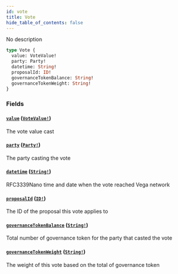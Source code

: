 ```yaml
---
id: vote
title: Vote
hide_table_of_contents: false
---
```



No description

```graphql
type Vote {
  value: VoteValue!
  party: Party!
  datetime: String!
  proposalId: ID!
  governanceTokenBalance: String!
  governanceTokenWeight: String!
}
```


### Fields

#### [`value`](#) ([`VoteValue!`](/mainnet/api/graphql/enums/vote-value))

The vote value cast


#### [`party`](#) ([`Party!`](/mainnet/api/graphql/objects/party))

The party casting the vote


#### [`datetime`](#) ([`String!`](/mainnet/api/graphql/scalars/string))

RFC3339Nano time and date when the vote reached Vega network


#### [`proposalId`](#) ([`ID!`](/mainnet/api/graphql/scalars/id))

The ID of the proposal this vote applies to


#### [`governanceTokenBalance`](#) ([`String!`](/mainnet/api/graphql/scalars/string))

Total number of governance token for the party that casted the vote


#### [`governanceTokenWeight`](#) ([`String!`](/mainnet/api/graphql/scalars/string))

The weight of this vote based on the total of governance token




